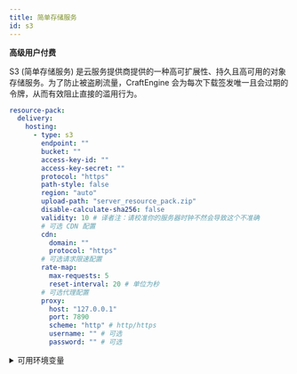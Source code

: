 ```yaml
---
title: 简单存储服务
id: s3
---
```



<Highlight color="#1877F2">**高级用户**</Highlight><Highlight color="#ae1010ff">**付费**</Highlight>

S3 (简单存储服务) 是云服务提供商提供的一种高可扩展性、持久且高可用的对象存储服务。为了防止被盗刷流量，CraftEngine 会为每次下载签发唯一且会过期的令牌，从而有效阻止直接的滥用行为。

```yaml
resource-pack:
  delivery:
    hosting:
      - type: s3
        endpoint: ""
        bucket: ""
        access-key-id: ""
        access-key-secret: ""
        protocol: "https"
        path-style: false
        region: "auto"
        upload-path: "server_resource_pack.zip"
        disable-calculate-sha256: false
        validity: 10 # 译者注：请校准你的服务器时钟不然会导致这个不准确
        # 可选 CDN 配置
        cdn:
          domain: ""
          protocol: "https"
        # 可选请求限速配置
        rate-map:
          max-requests: 5
          reset-interval: 20 # 单位为秒
        # 可选代理配置
        proxy:
          host: "127.0.0.1"
          port: 7890
          scheme: "http" # http/https
          username: "" # 可选
          password: "" # 可选
```

<details>
    <summary>可用环境变量</summary>
    - CE_S3_ACCESS_KEY_ID
    - CE_S3_ACCESS_KEY_SECRET
</details>
